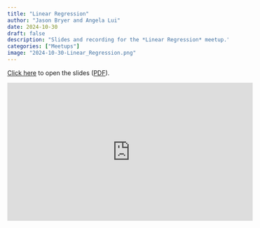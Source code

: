 ```yaml
---
title: "Linear Regression"
author: "Jason Bryer and Angela Lui"
date: 2024-10-30
draft: false
description: "Slides and recording for the *Linear Regression* meetup."
categories: ["Meetups"]
image: "2024-10-30-Linear_Regression.png"
---
```



[Click here](/slides/08-Linear_Regression.html#1) to open the slides ([PDF](/slides/08-Linear_Regression.pdf)).

<iframe width="560" height="315" src="https://www.youtube.com/embed/ObdLqXN34K8" title="YouTube video player" frameborder="0" allow="accelerometer; autoplay; clipboard-write; encrypted-media; gyroscope; picture-in-picture" allowfullscreen></iframe>



